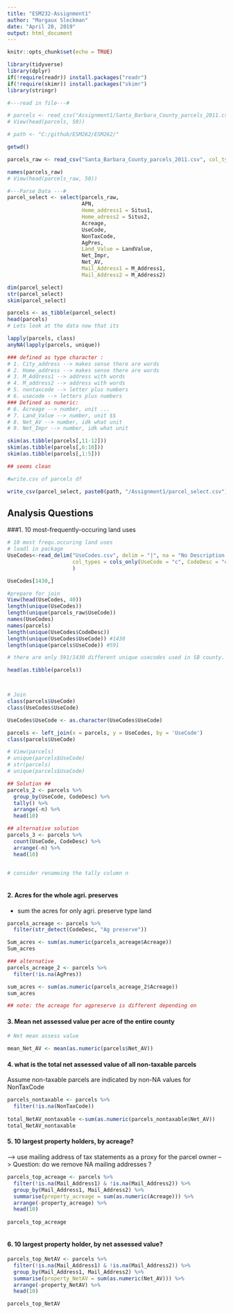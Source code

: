 ```yaml
---
title: "ESM232-Assignment1"
author: "Margaux Sleckman"
date: "April 20, 2019"
output: html_document
---
```


```r
knitr::opts_chunk$set(echo = TRUE)
```



```r

library(tidyverse)
library(dplyr)
if(!require(readr)) install.packages("readr")
if(!require(skimr)) install.packages("skimr")
library(stringr)


```

```r

#---read in file---# 

# parcels <- read_csv("Assignment1/Santa_Barbara_County_parcels_2011.csv")
# View(head(parcels, 50))

# path <- "C:/github/ESM262/ESM262/"

getwd()

parcels_raw <- read_csv("Santa_Barbara_County_parcels_2011.csv", col_types =  cols(.default = col_character()))

names(parcels_raw)
# View(head(parcels_raw, 50))

```

```r

#---Parse Data ---#
parcel_select <- select(parcels_raw, 
                        APN, 
                        Home_address1 = Situs1,
                        Home_adress2 = Situs2,
                        Acreage, 
                        UseCode, 
                        NonTaxCode, 
                        AgPres, 
                        Land_Value = LandValue,
                        Net_Impr, 
                        Net_AV, 
                        Mail_Address1 = M_Address1, 
                        Mail_Address2 = M_Address2)

dim(parcel_select)
str(parcel_select)
skim(parcel_select)

parcels <- as_tibble(parcel_select)
head(parcels)
# Lets look at the data now that its 

lapply(parcels, class)
anyNA(lapply(parcels, unique))

### defined as type character : 
# 1. City_address --> makes sense there are words
# 2. Home_address --> makes sense there are words 
# 3. M_Address1 --> address with words 
# 4. M_address2 --> address with words 
# 5. nontaxcode --> letter plus numbers 
# 6. usecode --> letters plus numbers 
### Defined as numeric: 
# 6. Acreage --> number, unit ... 
# 7. Land_Value --> number, unit $$ 
# 8. Net_AV --> number, idk what unit 
# 9. Net_Impr --> number, idk what unit

skim(as.tibble(parcels[,11-12]))
skim(as.tibble(parcels[,6:10]))
skim(as.tibble(parcels[,1:5]))

## seems clean 

```

```r

#write.csv of parcels df 

write_csv(parcel_select, paste0(path, "/Assignment1/parcel_select.csv"))

```


## Analysis Questions

###1. 10 most-frequently-occuring land uses
```r

# 10 most frequ.occuring land uses 
# loadl in package
UseCodes<-read_delim("UseCodes.csv", delim = "|", na = "No Description Available",
                     col_types = cols_only(UseCode = "c", CodeDesc = "c")
                     )

UseCodes[1430,]

#prepare for join
View(head(UseCodes, 40))
length(unique(UseCodes))
length(unique(parcels_raw$UseCode))
names(UseCodes)
names(parcels)
length(unique(UseCodes$CodeDesc))
length(unique(UseCodes$UseCode)) #1430
length(unique(parcels$UseCode)) #591

# there are only 591/1430 different unique usecodes used in SB county. 

head(as.tibble(parcels))



# Join
class(parcels$UseCode)
class(UseCodes$UseCode)

UseCodes$UseCode <- as.character(UseCodes$UseCode)

parcels <- left_join(x = parcels, y = UseCodes, by = 'UseCode') 
class(parcels$UseCode)  

# View(parcels)
# unique(parcels$UseCode)
# str(parcels)
# unique(parcels$UseCode)

## Solution ##
parcels_2 <- parcels %>% 
  group_by(UseCode, CodeDesc) %>% 
  tally() %>% 
  arrange(-n) %>%
  head(10)

## alternative solution 
parcels_3 <- parcels %>% 
  count(UseCode, CodeDesc) %>% 
  arrange(-n) %>% 
  head(10)


# consider renameing the tally column n 
  
```

#### 2. Acres for the whole agri. preserves 
 * sum the acres for only agri. preserve type land 

```r

parcels_acreage <- parcels %>% 
  filter(str_detect(CodeDesc, "Ag preserve")) 

Sum_acres <- sum(as.numeric(parcels_acreage$Acreage))
Sum_acres

### alternative
parcels_acreage_2 <- parcels %>% 
  filter(!is.na(AgPres))  

sum_acres <- sum(as.numeric(parcels_acreage_2$Acreage)) 
sum_acres

## note: the acreage for agpreserve is different depending on 
```

#### 3. Mean net assessed value per acre of the entire county 

```r

# Net mean assess value

mean_Net_AV <- mean(as.numeric(parcels$Net_AV))

```


#### 4. what is the total net assessed value of all non-taxable parcels 
Assume non-taxable parcels are indicated by non-NA values for NonTaxCode

```r

parcels_nontaxable <- parcels %>% 
  filter(!is.na(NonTaxCode))
 
total_NetAV_nontaxable <-sum(as.numeric(parcels_nontaxable$Net_AV))
total_NetAV_nontaxable
```


#### 5. 10 largest property holders, by acreage?
  --> use mailing address of tax statements as a proxy for the parcel owner
  --> Question: do we remove NA mailing addresses ?
  
```r

parcels_top_acreage <- parcels %>% 
  filter(!is.na(Mail_Address1) & !is.na(Mail_Address2)) %>%
  group_by(Mail_Address1, Mail_Address2) %>% 
  summarise(property_acreage = sum(as.numeric(Acreage))) %>% 
  arrange(-property_acreage) %>% 
  head(10)
  
parcels_top_acreage
  
```
  
#### 6. 10 largest property holder, by net assessed value?

```r

parcels_top_NetAV <- parcels %>% 
  filter(!is.na(Mail_Address1) & !is.na(Mail_Address2)) %>% 
  group_by(Mail_Address1, Mail_Address2) %>% 
  summarise(property_NetAV = sum(as.numeric(Net_AV))) %>% 
  arrange(-property_NetAV) %>% 
  head(10)

parcels_top_NetAV

```


